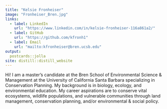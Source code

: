 ```yaml
---
title: "Kelsie Fronheiser"
image: "Fronheiser_Bren.jpg"
links:
  - label: LinkedIn
    url: "https://www.linkedin.com/in/kelsie-fronheiser-116a861a2/"
  - label: GitHub
    url: "https://github.com/kfronh1"
  - label: Email
    url: "mailto:kfronheiser@bren.ucsb.edu"
output:
  postcards::jolla
site: distill::distill_website
---
```

 
Hi! I am a master's candidate at the Bren School of Environmental Science & Management at the University of California Santa Barbara specializing in Conservation Planning. My background is in biology, ecology, and environmental education. My career aspirations are to conserve vital ecosystems, wildlife populations, and vulnerable communities through land management, conservation planning, and/or environmental & social policy.
